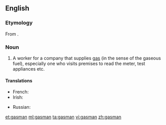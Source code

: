 {{also|Gasman}}
==English==

===Etymology===
From {{af|en|gas|man}}.

===Noun===
{{en-noun|gasmen}}

# {{lb|en|colloquial}} A worker for a company that supplies [[gas]] (in the sense of the gaseous fuel), especially one who visits premises to read the meter, test appliances etc.
#: {{ux|en|I spent all morning waiting for the '''gasman''' to call.}}

====Translations====
{{trans-top|worker for a company that supplies gas}}
* French: {{t+|fr|gazier|m}}
* Irish: {{t|ga|fear an gháis|m}}
{{trans-mid}}
* Russian: {{t+|ru|газовщи́к|m}}
{{trans-bottom}}

[[et:gasman]]
[[ml:gasman]]
[[ta:gasman]]
[[vi:gasman]]
[[zh:gasman]]